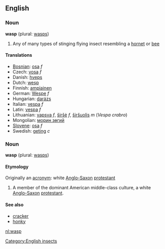==English==
===Noun===
'''wasp''' (plural: [[wasps]])

#Any of many types of stinging flying insect resembling a [[hornet]] or [[bee]]

====Translations====
*[[Bosnian]]: [[osa]] ''f''
*Czech: [[vosa]] ''f''
*Danish: [[hveps]]
*Dutch: [[wesp]]
*Finnish: [[ampiainen]]
*German: [[Wespe]] ''f''
*Hungarian: [[darázs]]
*Italian: [[vespa]] ''f''
*Latin: [[vespa]] ''f''
*Lithuanian: [[vapsva]] ''f'', [[širšė]] ''f'', [[širšuolis]] ''m'' (''Vespa crabro'')
*Mongolian: [[морин зөгий]]
*[[Slovene]]: [[osa]] ''f''
*Swedish: [[geting]] ''c''

===Noun===
'''wasp''' (plural: [[wasps]])

====Etymology====
Originally an [[acronym]]: white [[Anglo-Saxon]] [[protestant]]

# A member of the dominant American middle-class culture, a white [[Anglo-Saxon]] [[protestant]].

====See also====
*[[cracker]]
*[[honky]]

[[Category:English insects]]

[[nl:wasp]]